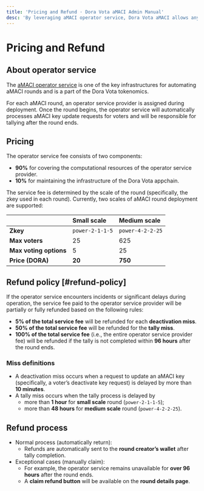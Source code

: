 ```yaml
---
title: 'Pricing and Refund · Dora Vota aMACI Admin Manual'
desc: 'By leveraging aMACI operator service, Dora Vota aMACI allows anyone to deploy and manage aMACI voting rounds with ease.'
---
```


# Pricing and Refund

## About operator service

The [aMACI operator service](https://research.dorahacks.io/2024/09/19/aMACI-token-economics/) is one of the key infrastructures for automating aMACI rounds and is a part of the Dora Vota tokenomics.

For each aMACI round, an operator service provider is assigned during deployment. Once the round begins, the operator service will automatically processes aMACI key update requests for voters and will be responsible for tallying after the round ends.

## Pricing

The operator service fee consists of two components:

- **90%** for covering the computational resources of the operator service provider.
- **10%** for maintaining the infrastructure of the Dora Vota appchain.

The service fee is determined by the scale of the round (specifically, the zkey used in each round). Currently, two scales of aMACI round deployment are supported:

|                        | Small scale     | Medium scale     |
| ---------------------- | :-------------- | :--------------- |
| **Zkey**               | `power-2-1-1-5` | `power-4-2-2-25` |
| **Max voters**         | 25              | 625              |
| **Max voting options** | 5               | 25               |
| **Price (DORA)**       | **20**          | **750**          |

## Refund policy [#refund-policy]

If the operator service encounters incidents or significant delays during operation, the service fee paid to the operator service provider will be partially or fully refunded based on the following rules:

- **5% of the total service fee** will be refunded for each **deactivation miss**.
- **50% of the total service fee** will be refunded for the **tally miss**.
- **100% of the total service fee** (i.e., the entire operator service provider fee) will be refunded if the tally is not completed within **96 hours** after the round ends.

### Miss definitions

- A deactivation miss occurs when a request to update an aMACI key (specifically, a voter’s deactivate key request) is delayed by more than **10 minutes**.
- A tally miss occurs when the tally process is delayed by
  - more than **1 hour** for **small scale** round (`power-2-1-1-5`);
  - more than **48 hours** for **medium scale** round (`power-4-2-2-25`).

## Refund process

- Normal process (automatically return):
  - Refunds are automatically sent to the **round creator’s wallet** after tally completion.
- Exceptional cases (manually claim):
  - For example, the operator service remains unavailable for **over 96 hours** after the round ends.
  - A **claim refund button** will be available on the **round details page**.
